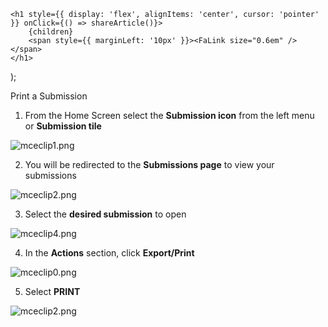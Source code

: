 

    <h1 style={{ display: 'flex', alignItems: 'center', cursor: 'pointer' }} onClick={() => shareArticle()}>
        {children} 
        <span style={{ marginLeft: '10px' }}><FaLink size="0.6em" /></span>
    </h1>
);

<ToastContainer />

<ClickableTitle>Print a Submission</ClickableTitle>




1. From the Home Screen select the **Submission icon** from the left menu or **Submission tile**


![mceclip1.png](../../../resources/article-images/4412149778067-Print-a-Submission_1.png)


2. You will be redirected to the **Submissions page** to view your submissions


![mceclip2.png](../../../resources/article-images/4412149778067-Print-a-Submission_2.png)


3. Select the **desired submission** to open


![mceclip4.png](../../../resources/article-images/4412149778067-Print-a-Submission_3.png)


4. In the **Actions** section, click **Export/Print**


![mceclip0.png](../../../resources/article-images/4412149778067-Print-a-Submission_4.png)


5. Select **PRINT**


![mceclip2.png](../../../resources/article-images/4412149778067-Print-a-Submission_5.png)



